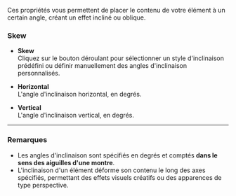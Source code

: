 Ces propriétés vous permettent de placer le contenu de votre élément à un certain angle, créant un effet incliné ou oblique.

### **Skew**

* **Skew**\
  Cliquez sur le bouton déroulant pour sélectionner un style d'inclinaison prédéfini ou définir manuellement des angles d'inclinaison personnalisés.

* **Horizontal**\
  L'angle d'inclinaison horizontal, en degrés.

* **Vertical**\
  L'angle d'inclinaison vertical, en degrés.

***

### **Remarques**

* Les angles d'inclinaison sont spécifiés en degrés et comptés **dans le sens des aiguilles d'une montre**.
* L'inclinaison d'un élément déforme son contenu le long des axes spécifiés, permettant des effets visuels créatifs ou des apparences de type perspective.
